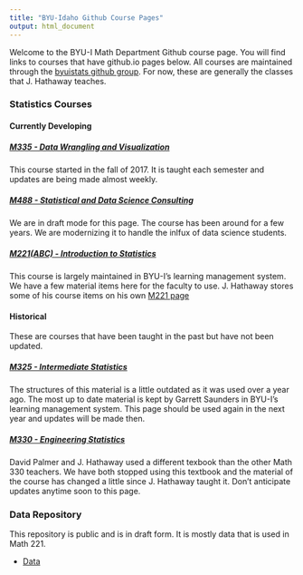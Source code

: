 ```yaml
---
title: "BYU-Idaho Github Course Pages"
output: html_document
---
```


Welcome to the BYU-I Math Department Github course page.  You will find links to courses that have github.io pages below.  All courses are maintained through the [byuistats github group](https://github.com/byuistats){target="blank"}. For now, these are generally the classes that J. Hathaway teaches.

### Statistics Courses

#### Currently Developing

##### [M335 - Data Wrangling and Visualization](https://byuistats.github.io/M335/)

This course started in the fall of 2017.  It is taught each semester and updates are being made almost weekly.

##### [M488 - Statistical and Data Science Consulting](https://byuistats.github.io/M488/)

We are in draft mode for this page.  The course has been around for a few years.  We are modernizing it to handle the inlfux of data science students.

##### [M221(ABC) - Introduction to Statistics](http://byuistats.github.io/M221/)

This course is largely maintained in BYU-I's learning management system.  We have a few material items here for the faculty to use.  J. Hathaway stores some of his course items on his own [M221 page](https://byuistats.github.io/M221_hathaway/index.html)

#### Historical

These are courses that have been taught in the past but have not been updated.

##### [M325 - Intermediate Statistics](https://byuistats.github.io/M325_Hathaway/)

The structures of this material is a little outdated as it was used over a year ago.  The most up to date material is kept by Garrett Saunders in BYU-I's learning management system.  This page should be used again in the next year and updates will be made then.

##### [M330 - Engineering Statistics](http://byuistats.github.io/M330/)

David Palmer and J. Hathaway used a different texbook than the other Math 330 teachers.  We have both stopped using this textbook and the material of the course has changed a little since J. Hathaway taught it.  Don't anticipate updates anytime soon to this page.

### Data Repository

This repository is public and is in draft form.  It is mostly data that is used in Math 221.  

* [Data](https://github.com/byuistats/data)
